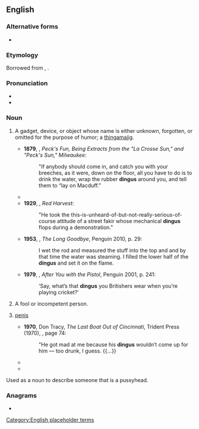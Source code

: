 ==English==

===Alternative forms===
* {{l|en|dinges}}

===Etymology===
Borrowed from {{bor|en|nl|dinges}}, {{m|nl|ding||thing}}.

===Pronunciation===
* {{IPA|/ˈdɪŋɡəs/|lang=en}}
* {{audio|en-us-dingus.ogg|Audio (US)|lang=en}}

===Noun===
{{en-noun|es}}

# {{lb|en|informal|North American}} A gadget, device, or object whose name is either unknown, forgotten, or omitted for the purpose of humor; a [[thingamajig]].
#* '''1879''', {{w|George Wilbur Peck}}, ''Peck's Fun, Being Extracts from the "La Crosse Sun," and "Peck's Sun," Milwaukee'':
#*: "If anybody should come in, and catch you with your breeches, as it were, down on the floor, all you have to do is to drink the water, wrap the rubber '''dingus''' around you, and tell them to “lay on Macduff.”
#* {{quote-book|chapter=WLK|editors=David J. Bodenhamer and Robert G[raham] Barrows, with the assistance of David G[ordon] Vanderstel|title=The Encyclopedia of Indianapolis|location=Bloominton; Indianapolis, Ind.|publisher={{w|Indiana University Press}}|date=31 December 1921|year_published=1994|page=1399|pageurl=https://books.google.com/books?id=bg13QcMSsq8C&pg=PA1399|column=2|isbn=978-0-253-31222-8|passage=WLK. First radio station. On December 31, 1921, local engineer {{smallcaps|Francis F. Hamilton}}'s radio station, 9ZJ, signed on with an address from Mayor {{smallcaps|Samuel (Lew) Shank}}. Broadcasting from Hamilton's garage at 2011 North Alabama Street, Shank made the city's first radio blooper: "Hamilton, do you mean to tell me that people can actually hear me over that damn' '''dingus'''?"|lang=en}}
#* '''1929''', {{w|Dashiell Hammett}}, ''Red Harvest'':
#*: "He took the this-is-unheard-of-but-not-really-serious-of-course attitude of a street fakir whose mechanical '''dingus''' flops during a demonstration."
#* '''1953''', {{w|Raymond Chandler}}, ''The Long Goodbye'', Penguin 2010, p. 29:
#*: I wet the rod and measured the stuff into the top and and by that time the water was steaming. I filled the lower half of the '''dingus''' and set it on the flame.
#* '''1979''', {{w|Kyril Bonfiglioli}}, ''After You with the Pistol'', Penguin 2001, p. 241:
#*: ‘Say, what’s that '''dingus''' you Britishers wear when you’re playing cricket?’
# {{lb|en|informal|North American}} A fool or incompetent person.
#: {{synonyms|en|doofus}}
#: {{ux|en|I just lost my keys again. Now I feel like a '''dingus'''.}}
# {{lb|en|slang|vulgar}} [[penis]]
#: {{synonyms|en|dink}}
#* '''1970''', Don Tracy, ''The Last Boat Out of Cincinnati'', Trident Press (1970), {{ISBN|9780671270568}}, page 74:
#*: "He got mad at me because his '''dingus''' wouldn’t come up for him — too drunk, I guess. {{...}}
#* {{quote-video|actor=Samuel L. Jackson|role=Mayor Marquis Warren|title=The Hateful Eight|writer=Quentin Tarantino|year=2015|passage=And Charles Chester Smithers sucked on that warm black '''dingus''' for as long as he could.}}
#* {{quote-video|actor=Nancy Cartwright|role=Bart Simpson|title=3 Scenes Plus a Tag From a Marriage|writer=Tom Gammill and Max Pross|year=2018|passage=How come you can say dink when you're talking about your jobs but I can't say dink when I'm talking about my '''dingus'''?}}
Used as a noun to describe someone that is a pussyhead.

===Anagrams===
* {{anagrams|en|a=dginsu|gnudis|gundis|undigs}}

[[Category:English placeholder terms]]